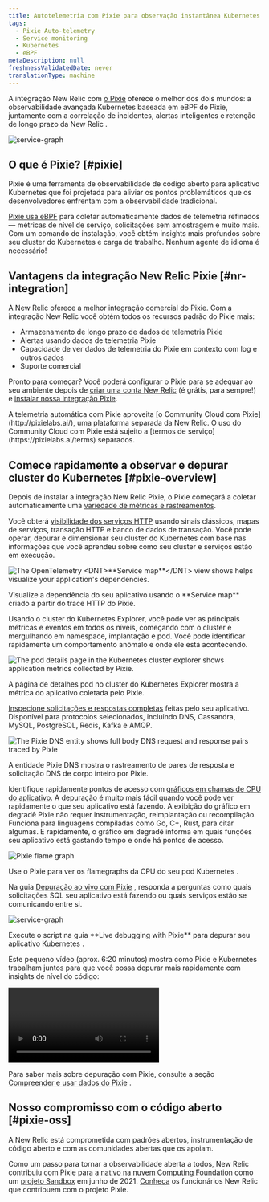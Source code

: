 ```yaml
---
title: Autotelemetria com Pixie para observação instantânea Kubernetes
tags:
  - Pixie Auto-telemetry
  - Service monitoring
  - Kubernetes
  - eBPF
metaDescription: null
freshnessValidatedDate: never
translationType: machine
---
```








A integração New Relic com [o Pixie](https://px.dev/) oferece o melhor dos dois mundos: a observabilidade avançada Kubernetes baseada em eBPF do Pixie, juntamente com a correlação de incidentes, alertas inteligentes e retenção de longo prazo da New Relic .

<img
  title="service graph in live debugger"
  alt="service-graph"
  src={pixieServiceGraph}
/>

## O que é Pixie? [#pixie]

Pixie é uma ferramenta de observabilidade de código aberto para aplicativo Kubernetes que foi projetada para aliviar os pontos problemáticos que os desenvolvedores enfrentam com a observabilidade tradicional.

[Pixie usa eBPF](https://docs.px.dev/about-pixie/pixie-ebpf) para coletar automaticamente dados de telemetria refinados — métricas de nível de serviço, solicitações sem amostragem e muito mais. Com um comando de instalação, você obtém insights mais profundos sobre seu cluster do Kubernetes e carga de trabalho. Nenhum agente de idioma é necessário!

## Vantagens da integração New Relic Pixie [#nr-integration]

A New Relic oferece a melhor integração comercial do Pixie. Com a integração New Relic você obtém todos os recursos padrão do Pixie mais:

* Armazenamento de longo prazo de dados de telemetria Pixie
* Alertas usando dados de telemetria Pixie
* Capacidade de ver dados de telemetria do Pixie em contexto com log e outros dados
* Suporte comercial

Pronto para começar? Você poderá configurar o Pixie para se adequar ao seu ambiente depois de [criar uma conta New Relic](https://newrelic.com/signup) (é grátis, para sempre!) e [instalar nossa integração Pixie](/docs/kubernetes-pixie/auto-telemetry-pixie/install-auto-telemetry-pixie/).

<Callout variant="important">
  A telemetria automática com Pixie aproveita [o Community Cloud com Pixie](http://pixielabs.ai/), uma plataforma separada da New Relic. O uso do Community Cloud com Pixie está sujeito a [termos de serviço](https://pixielabs.ai/terms) separados.
</Callout>

## Comece rapidamente a observar e depurar cluster do Kubernetes [#pixie-overview]

Depois de instalar a integração New Relic Pixie, o Pixie começará a coletar automaticamente uma [variedade de métricas e rastreamentos](https://docs.px.dev/about-pixie/data-sources/).

Você obterá [visibilidade dos serviços HTTP](/docs/kubernetes-pixie/auto-telemetry-pixie/understand-use-data/explore-pixie-data#service-health) usando sinais clássicos, mapas de serviços, transação HTTP e banco de dados de transação. Você pode operar, depurar e dimensionar seu cluster do Kubernetes com base nas informações que você aprendeu sobre como seu cluster e serviços estão em execução.

<img
  title="The OpenTelemetry <DNT>**Service map**</DNT> view shows helps visualize your application's dependencies."
  alt="The OpenTelemetry <DNT>**Service map**</DNT> view shows helps visualize your application's dependencies."
  src={pixieServiceOtelMap}
/>

<figcaption>
  Visualize a dependência do seu aplicativo usando o <DNT>**Service map**</DNT> criado a partir do trace HTTP do Pixie.
</figcaption>

Usando o cluster do Kubernetes Explorer, você pode ver as principais métricas e eventos em todos os níveis, começando com o cluster e mergulhando em namespace, implantação e pod. Você pode identificar rapidamente um comportamento anômalo e onde ele está acontecendo.

<img
  title="The pod details page in the Kubernetes cluster explorer shows application metrics collected by Pixie."
  alt="The pod details page in the Kubernetes cluster explorer shows application metrics collected by Pixie."
  src={pixieKcePodDetails}
/>

<figcaption>
  A página de detalhes pod no cluster do Kubernetes Explorer mostra a métrica do aplicativo coletada pelo Pixie.
</figcaption>

[Inspecione solicitações e respostas completas](/docs/kubernetes-pixie/auto-telemetry-pixie/understand-use-data/pixie-entities) feitas pelo seu aplicativo. Disponível para protocolos selecionados, incluindo DNS, Cassandra, MySQL, PostgreSQL, Redis, Kafka e AMQP.

<img
  title="The Pixie DNS entity shows full body DNS request and response pairs traced by Pixie"
  alt="The Pixie DNS  entity shows full body DNS request and response pairs traced by Pixie"
  src={pixieDnsEntity}
/>

<figcaption>
  A entidade Pixie DNS mostra o rastreamento de pares de resposta e solicitação DNS de corpo inteiro por Pixie.
</figcaption>

Identifique rapidamente pontos de acesso com [gráficos em chamas de CPU do aplicativo](/docs/kubernetes-pixie/auto-telemetry-pixie/understand-use-data/explore-pixie-data#cpu-profiles). A depuração é muito mais fácil quando você pode ver rapidamente o que seu aplicativo está fazendo. A exibição do gráfico em degradê Pixie não requer instrumentação, reimplantação ou recompilação. Funciona para linguagens compiladas como Go, C+, Rust, para citar algumas. E rapidamente, o gráfico em degradê informa em quais funções seu aplicativo está gastando tempo e onde há pontos de acesso.

<img
  title="Pixie flame graph"
  alt="Pixie flame graph"
  src={pixieFlamegraph}
/>

<figcaption>
  Use o Pixie para ver os flamegraphs da CPU do seu pod Kubernetes .
</figcaption>

Na guia [Depuração ao vivo com Pixie](/docs/kubernetes-pixie/auto-telemetry-pixie/understand-use-data/live-debugging-with-pixie) , responda a perguntas como quais solicitações SQL seu aplicativo está fazendo ou quais serviços estão se comunicando entre si.

<img
  title="service graph in live debugger"
  alt="service-graph"
  src={pixieLiveDebugging}
/>

<figcaption>
  Execute o script na guia <DNT>**Live debugging with Pixie**</DNT> para depurar seu aplicativo Kubernetes .
</figcaption>

Este pequeno vídeo (aprox. 6:20 minutos) mostra como Pixie e Kubernetes trabalham juntos para que você possa depurar mais rapidamente com insights de nível do código:

<Video
  id="QO7vz0jQEUI"
  type="youtube"
/>

Para saber mais sobre depuração com Pixie, consulte a seção [Compreender e usar dados do Pixie](/docs/kubernetes-pixie/auto-telemetry-pixie/understand-use-data/overview) .

## Nosso compromisso com o código aberto [#pixie-oss]

A New Relic está comprometida com padrões abertos, instrumentação de código aberto e com as comunidades abertas que os apoiam.

Como um passo para tornar a observabilidade aberta a todos, New Relic contribuiu com Pixie para a [nativo na nuvem Computing Foundation](https://www.cncf.io/) como um [projeto Sandbox](https://www.cncf.io/sandbox-projects/) em junho de 2021. [Conheça](https://opensource.newrelic.com/projects/pixie) os funcionários New Relic que contribuem com o projeto Pixie.